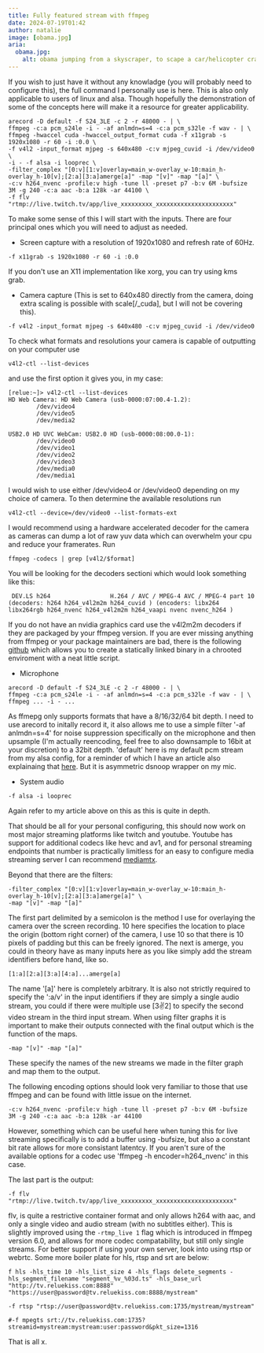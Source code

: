 ```yaml
---
title: Fully featured stream with ffmpeg 
date: 2024-07-19T01:42
author: natalie
image: [obama.jpg]
aria:
  obama.jpg:
    alt: obama jumping from a skyscraper, to scape a car/helicopter crash and a great white shark on a scateboard with nunjucks while wearing sunglasses.
---
```

If you wish to just have it without any knowladge (you will probably need to configure this), the full command I personally use is here. This is also only applicable to users of linux and alsa. Though hopefully the demonstration of some of the concepts here will make it a resource for greater applicability.

```
arecord -D default -f S24_3LE -c 2 -r 48000 - | \
ffmpeg -c:a pcm_s24le -i - -af anlmdn=s=4 -c:a pcm_s32le -f wav - | \
ffmpeg -hwaccel cuda -hwaccel_output_format cuda -f x11grab -s 1920x1080 -r 60 -i :0.0 \
-f v4l2 -input_format mjpeg -s 640x480 -c:v mjpeg_cuvid -i /dev/video0 \
-i - -f alsa -i looprec \
-filter_complex "[0:v][1:v]overlay=main_w-overlay_w-10:main_h-overlay_h-10[v];[2:a][3:a]amerge[a]" -map "[v]" -map "[a]" \
-c:v h264_nvenc -profile:v high -tune ll -preset p7 -b:v 6M -bufsize 3M -g 240 -c:a aac -b:a 128k -ar 44100 \
-f flv "rtmp://live.twitch.tv/app/live_xxxxxxxxx_xxxxxxxxxxxxxxxxxxxxxx"
```

To make some sense of this I will start with the inputs. There are four principal ones which you will need to adjust as needed.
- Screen capture with a resolution of 1920x1080 and refresh rate of 60Hz.
```
-f x11grab -s 1920x1080 -r 60 -i :0.0
```
If you don't use an X11 implementation like xorg, you can try using kms grab.

- Camera capture (This is set to 640x480 directly from the camera, doing extra scaling is possible with scale[/_cuda], but I will not be covering this).
```
-f v4l2 -input_format mjpeg -s 640x480 -c:v mjpeg_cuvid -i /dev/video0
```
To check what formats and resolutions your camera is capable of outputting on your computer use 
```
v4l2-ctl --list-devices
```
and use the first option it gives you, in my case:
```
[relue:~]> v4l2-ctl --list-devices
HD Web Camera: HD Web Camera (usb-0000:07:00.4-1.2):
        /dev/video4
        /dev/video5
        /dev/media2

USB2.0 HD UVC WebCam: USB2.0 HD (usb-0000:08:00.0-1):
        /dev/video0
        /dev/video1
        /dev/video2
        /dev/video3
        /dev/media0
        /dev/media1
```
I would wish to use either /dev/video4 or /dev/video0 depending on my choice of camera. To then determine the available resolutions run 
```
v4l2-ctl --device=/dev/video0 --list-formats-ext
```
I would recommend using a hardware accelerated decoder for the camera as cameras can dump a lot of raw yuv data which can overwhelm your cpu and reduce your framerates. Run 
```
ffmpeg -codecs | grep [v4l2/$format]
```
You will be looking for the decoders sectioni which would look something like this:
```
 DEV.LS h264                 H.264 / AVC / MPEG-4 AVC / MPEG-4 part 10 (decoders: h264 h264_v4l2m2m h264_cuvid ) (encoders: libx264 libx264rgb h264_nvenc h264_v4l2m2m h264_vaapi nvenc nvenc_h264 )
```
If you do not have an nvidia graphics card use the v4l2m2m decoders if they are packaged by your ffmpeg version. If you are ever missing anything from ffmpeg or your package maintainers are bad, there is the following [github](https://github.com/zimbatm/ffmpeg-static) which allows you to create a statically linked binary in a chrooted enviroment with a neat little script.

- Microphone
```
arecord -D default -f S24_3LE -c 2 -r 48000 - | \
ffmpeg -c:a pcm_s24le -i - -af anlmdn=s=4 -c:a pcm_s32le -f wav - | \
ffmpeg ... -i - ...
```
As ffmepg only supports formats that have a 8/16/32/64 bit depth. I need to use arecord to initally record it, it also allows me to use a simple filter '-af anlmdn=s=4' for noise suppression specifically on the microphone and then upsample (I'm actually reencoding, feel free to also downsample to 16bit at your discretion) to a 32bit depth. 'default' here is my default pcm stream from my alsa config, for a reminder of which I have an article also explainaing that [here](https://www.reluekiss.com/natalie/p/100015). But it is asymmetric dsnoop wrapper on my mic.

- System audio
```
-f alsa -i looprec
```
Again refer to my article above on this as this is quite in depth.

That should be all for your personal configuring, this should now work on most major streaming platforms like twitch and youtube. Youtube has support for additional codecs like hevc and av1, and for personal streaming endpoints that number is practically limitless for an easy to configure media streaming server I can recommend [mediamtx](https://github.com/bluenviron/mediamtx).

Beyond that there are the filters:
```
-filter_complex "[0:v][1:v]overlay=main_w-overlay_w-10:main_h-overlay_h-10[v];[2:a][3:a]amerge[a]" \
-map "[v]" -map "[a]"
```
The first part delimited by a semicolon is the method I use for overlaying the camera over the screen recording. 10 here specifies the location to place the origin (bottom right corner) of the camera, I use 10 so that there is 10 pixels of padding but this can be freely ignored. The next is amerge, you could in theory have as many inputs here as you like simply add the stream identifiers before hand, like so. 
```
[1:a][2:a][3:a][4:a]...amerge[a]
```
The name '[a]' here is completely arbitrary. It is also not strictly required to specify the ':a/v' in the input identifiers if they are simply a single audio stream, you could if there were multiple use [3:v:2] to specify the second video stream in the third input stream. When using filter graphs it is important to make their outputs connected with the final output which is the function of the maps.
```
-map "[v]" -map "[a]"
```
These specify the names of the new streams we made in the filter graph and map them to the output.

The following encoding options should look very familiar to those that use ffmpeg and can be found with little issue on the internet.
```
-c:v h264_nvenc -profile:v high -tune ll -preset p7 -b:v 6M -bufsize 3M -g 240 -c:a aac -b:a 128k -ar 44100
```
However, something which can be useful here when tuning this for live streaming specifically is to add a buffer using -bufsize, but also a constant bit rate allows for more consistant latentcy. If you aren't sure of the available options for a codec use 'ffmpeg -h encoder=h264_nvenc' in this case.

The last part is the output:
```
-f flv "rtmp://live.twitch.tv/app/live_xxxxxxxxx_xxxxxxxxxxxxxxxxxxxxxx"
```
flv, is quite a restrictive container format and only allows h264 with aac, and only a single video and audio stream (with no subtitles either).
This is slightly improved using the ```-rtmp_live 1``` flag which is introduced in ffmpeg version 6.0, and allows for more codec compatability, but still only single streams. For better support if using your own server, look into using rtsp or webrtc.
Some more boiler plate for hls, rtsp and srt are below:
```
f hls -hls_time 10 -hls_list_size 4 -hls_flags delete_segments -hls_segment_filename "segment_%v_%03d.ts" -hls_base_url "http://tv.reluekiss.com:8888" "https://user@password@tv.reluekiss.com:8888/mystream"
```
```
-f rtsp "rtsp://user@password@tv.reluekiss.com:1735/mystream/mystream"
```
```
#-f mpegts srt://tv.reluekiss.com:1735?streamid=mystream:mystream:user:password&pkt_size=1316
```
That is all x.
